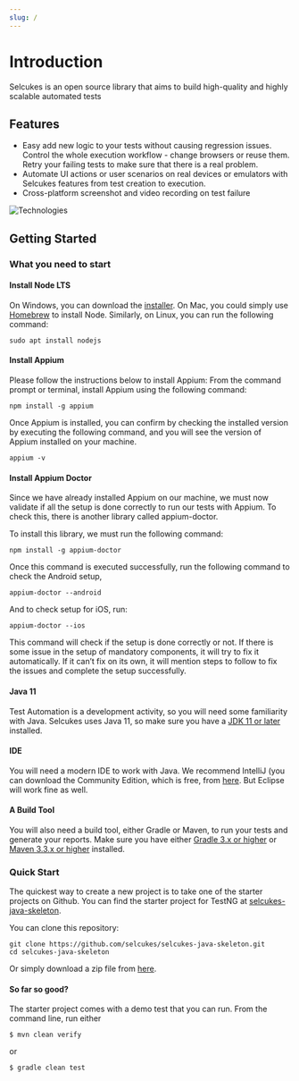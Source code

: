 ```yaml
---
slug: /
---
```



# Introduction

Selcukes is an open source library that aims to build high-quality and highly scalable automated tests

## Features
- Easy add new logic to your tests without causing regression issues. Control the whole execution workflow - change browsers or reuse them. Retry your failing tests to make sure that there is a real problem.
- Automate UI actions or user scenarios on real devices or emulators with Selcukes features from test creation to execution.
- Cross-platform screenshot and video recording on test failure

![Technologies](@site/static/img/techs-used.png)

## Getting Started

### What you need to start

#### Install Node LTS
On Windows, you can download the [installer](https://nodejs.org/en/). On Mac, you could simply use [Homebrew](https://brew.sh/) to install Node. Similarly, on Linux, you can run the following command:
```shell
sudo apt install nodejs
```

#### Install Appium
Please follow the instructions below to install Appium:
From the command prompt or terminal, install Appium using the following command:
```shell
npm install -g appium
```
Once Appium is installed, you can confirm by checking the installed version by executing the following command, and you will see the version of Appium installed on your machine.
```shell
appium -v
```
#### Install Appium Doctor
Since we have already installed Appium on our machine, we must now validate if all the setup is done correctly to run our tests with Appium. To check this, there is another library called appium-doctor.

To install this library, we must run the following command:
```shell
npm install -g appium-doctor
```
Once this command is executed successfully, run the following command to check the Android setup,
```shell
appium-doctor --android
```
And to check setup for iOS, run:

```shell
appium-doctor --ios
 ```
This command will check if the setup is done correctly or not. If there is some issue in the setup of mandatory components, it will try to fix it automatically. If it can’t fix on its own, it will mention steps to follow to fix the issues and complete the setup successfully.

#### Java 11

Test Automation is a development activity, so you will need some familiarity with Java.
Selcukes uses Java 11, so make sure you have a [JDK 11 or later](http://www.oracle.com/technetwork/java/javase/downloads/index.html) installed.

#### IDE

You will need a modern IDE to work with Java.
We recommend IntelliJ (you can download the Community Edition, which is free, from [here](https://www.jetbrains.com/idea/download).
But Eclipse will work fine as well.

#### A Build Tool

You will also need a build tool, either Gradle or Maven, to run your tests and generate your reports.
Make sure you have either [Gradle 3.x or higher](http://www.gradle.org/downloads) or [Maven 3.3.x or higher](https://maven.apache.org/download.cgi) installed.

### Quick Start
The quickest way to create a new project is to take one of the starter projects on Github.
You can find the starter project for TestNG at [selcukes-java-skeleton](https://github.com/selcukes/selcukes-java-skeleton).

You can clone this repository:
```shell
git clone https://github.com/selcukes/selcukes-java-skeleton.git
cd selcukes-java-skeleton
```


Or simply download a zip file from [here](https://github.com/selcukes/selcukes-java-skeleton/archive/master.zip).

#### So far so good?

The starter project comes with a demo test that you can run.
From the command line, run either

```shell
$ mvn clean verify
```

or

```shell
$ gradle clean test
```
